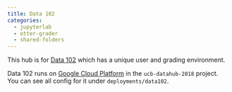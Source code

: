 ```yaml
---
title: Data 102
categories:
  - jupyterlab
  - otter-grader
  - shared-folders
---
```


This hub is for [Data 102](http://www.ds102.org/) which has a unique
user and grading environment.

Data 102 runs on [Google Cloud Platform](https://cloud.google.com) in the
`ucb-datahub-2018` project. You can see all config for it under
`deployments/data102`.
